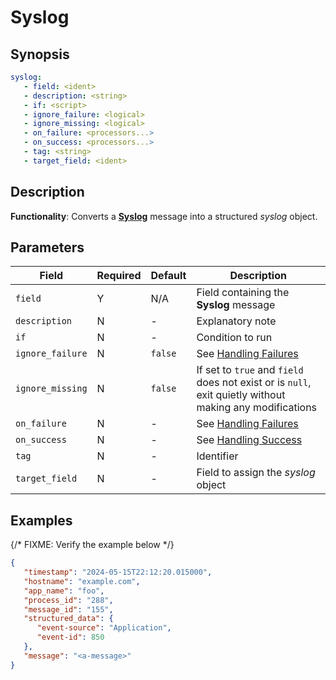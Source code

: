 # Syslog

## Synopsis

```yaml {2}
syslog:
   - field: <ident>
   - description: <string>
   - if: <script>
   - ignore_failure: <logical>
   - ignore_missing: <logical>
   - on_failure: <processors...>
   - on_success: <processors...>
   - tag: <string>
   - target_field: <ident>
```

## Description

**Functionality**: Converts a [**Syslog**](../../../reference/syslog.mdx) message into a structured _syslog_ object.

## Parameters

|Field|Required|Default|Description|
|---|---|---|---|
|`field`|Y|N/A|Field containing the **Syslog** message|
|`description`|N|-|Explanatory note|
|`if`|N|-|Condition to run|
|`ignore_failure`|N|`false`|See [Handling Failures](../handling-failures.mdx)|
|`ignore_missing`|N|`false`|If set to `true` and `field` does not exist or is `null`, exit quietly without making any modifications|
|`on_failure`|N|-|See [Handling Failures](../handling-failures.mdx)|
|`on_success`|N|-|See [Handling Success](../handling-success.mdx)|
|`tag`|N|-|Identifier|
|`target_field`|N|-|Field to assign the _syslog_ object|

## Examples

{/* FIXME: Verify the example below */}

```json {3}
{
   "timestamp": "2024-05-15T22:12:20.015000",
   "hostname": "example.com",
   "app_name": "foo",
   "process_id": "288",
   "message_id": "155",
   "structured_data": {
      "event-source": "Application",
      "event-id": 850
   },
   "message": "<a-message>"
}
```
